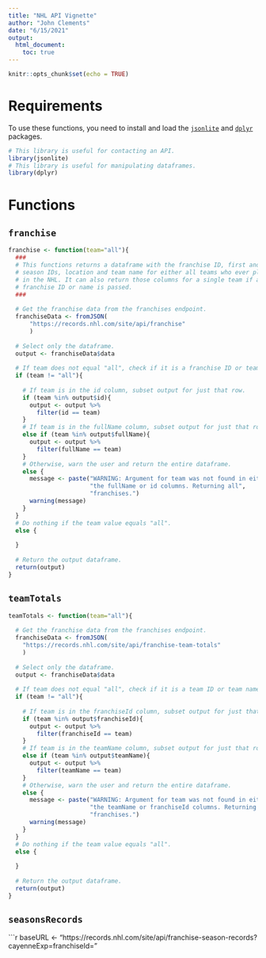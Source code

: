 ```yaml
---
title: "NHL API Vignette"
author: "John Clements"
date: "6/15/2021"
output: 
  html_document:
    toc: true
---
```


```r
knitr::opts_chunk$set(echo = TRUE)
```

# Requirements

To use these functions, you need to install and load the [`jsonlite`](https://cran.r-project.org/web/packages/jsonlite/) and [`dplyr`](https://cran.r-project.org/web/packages/dplyr/) packages.

```r
# This library is useful for contacting an API.
library(jsonlite)
# This library is useful for manipulating dataframes.
library(dplyr)
```

# Functions

## `franchise`

```r
franchise <- function(team="all"){
  ###
  # This functions returns a dataframe with the franchise ID, first and last 
  # season IDs, location and team name for either all teams who ever played 
  # in the NHL. It can also return those columns for a single team if a 
  # franchise ID or name is passed.
  ###
  
  # Get the franchise data from the franchises endpoint.
  franchiseData <- fromJSON(
      "https://records.nhl.com/site/api/franchise"
      )
  
  # Select only the dataframe.
  output <- franchiseData$data
  
  # If team does not equal "all", check if it is a franchise ID or team name.
  if (team != "all"){
    
    # If team is in the id column, subset output for just that row.
    if (team %in% output$id){
      output <- output %>%
        filter(id == team)
    }
    # If team is in the fullName column, subset output for just that row.
    else if (team %in% output$fullName){
      output <- output %>%
        filter(fullName == team)
    }
    # Otherwise, warn the user and return the entire dataframe.
    else {
      message <- paste("WARNING: Argument for team was not found in either",
                       "the fullName or id columns. Returning all",
                       "franchises.")
      warning(message)
    }
  }
  # Do nothing if the team value equals "all".
  else {
    
  }
  
  # Return the output dataframe.
  return(output)
}
```

## `teamTotals`

```r
teamTotals <- function(team="all"){
  
  # Get the franchise data from the franchises endpoint.
  franchiseData <- fromJSON(
    "https://records.nhl.com/site/api/franchise-team-totals"
    )
  
  # Select only the dataframe.
  output <- franchiseData$data
  
  # If team does not equal "all", check if it is a team ID or team name.
  if (team != "all"){
    
    # If team is in the franchiseId column, subset output for just that row.
    if (team %in% output$franchiseId){
      output <- output %>%
        filter(franchiseId == team)
    }
    # If team is in the teamName column, subset output for just that row.
    else if (team %in% output$teamName){
      output <- output %>%
        filter(teamName == team)
    }
    # Otherwise, warn the user and return the entire dataframe.
    else {
      message <- paste("WARNING: Argument for team was not found in either",
                       "the teamName or franchiseId columns. Returning all",
                       "franchises.")
      warning(message)
    }
  }
  # Do nothing if the team value equals "all".
  else {
    
  }
  
  # Return the output dataframe.
  return(output)
}
```

## `seasonsRecords`

```r
baseURL <- "https://records.nhl.com/site/api/franchise-season-records?cayenneExp=franchiseId="














